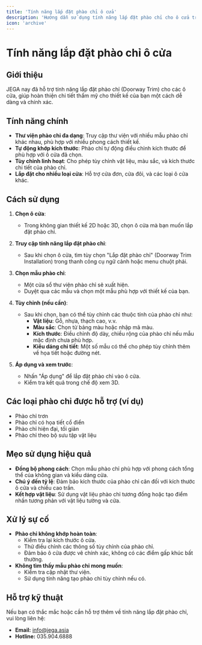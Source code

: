 ```yaml
---
title: 'Tính năng lắp đặt phào chỉ ô cửa'
description: 'Hướng dẫn sử dụng tính năng lắp đặt phào chỉ cho ô cửa trong JEGA.'
icon: 'archive'
---
```


# Tính năng lắp đặt phào chỉ ô cửa

## Giới thiệu

JEGA nay đã hỗ trợ tính năng lắp đặt phào chỉ (Doorway Trim) cho các ô cửa, giúp hoàn thiện chi tiết thẩm mỹ cho thiết kế của bạn một cách dễ dàng và chính xác.

## Tính năng chính

- **Thư viện phào chỉ đa dạng**: Truy cập thư viện với nhiều mẫu phào chỉ khác nhau, phù hợp với nhiều phong cách thiết kế.
- **Tự động khớp kích thước**: Phào chỉ tự động điều chỉnh kích thước để phù hợp với ô cửa đã chọn.
- **Tùy chỉnh linh hoạt**: Cho phép tùy chỉnh vật liệu, màu sắc, và kích thước chi tiết của phào chỉ.
- **Lắp đặt cho nhiều loại cửa**: Hỗ trợ cửa đơn, cửa đôi, và các loại ô cửa khác.

## Cách sử dụng

1.  **Chọn ô cửa**:
    *   Trong không gian thiết kế 2D hoặc 3D, chọn ô cửa mà bạn muốn lắp đặt phào chỉ.

2.  **Truy cập tính năng lắp đặt phào chỉ**:
    *   Sau khi chọn ô cửa, tìm tùy chọn "Lắp đặt phào chỉ" (Doorway Trim Installation) trong thanh công cụ ngữ cảnh hoặc menu chuột phải.

3.  **Chọn mẫu phào chỉ**:
    *   Một cửa sổ thư viện phào chỉ sẽ xuất hiện.
    *   Duyệt qua các mẫu và chọn một mẫu phù hợp với thiết kế của bạn.

4.  **Tùy chỉnh (nếu cần)**:
    *   Sau khi chọn, bạn có thể tùy chỉnh các thuộc tính của phào chỉ như:
        *   **Vật liệu**: Gỗ, nhựa, thạch cao, v.v.
        *   **Màu sắc**: Chọn từ bảng màu hoặc nhập mã màu.
        *   **Kích thước**: Điều chỉnh độ dày, chiều rộng của phào chỉ nếu mẫu mặc định chưa phù hợp.
        *   **Kiểu dáng chi tiết**: Một số mẫu có thể cho phép tùy chỉnh thêm về họa tiết hoặc đường nét.

5.  **Áp dụng và xem trước**:
    *   Nhấn "Áp dụng" để lắp đặt phào chỉ vào ô cửa.
    *   Kiểm tra kết quả trong chế độ xem 3D.

## Các loại phào chỉ được hỗ trợ (ví dụ)

- Phào chỉ trơn
- Phào chỉ có họa tiết cổ điển
- Phào chỉ hiện đại, tối giản
- Phào chỉ theo bộ sưu tập vật liệu

## Mẹo sử dụng hiệu quả

- **Đồng bộ phong cách**: Chọn mẫu phào chỉ phù hợp với phong cách tổng thể của không gian và kiểu dáng cửa.
- **Chú ý đến tỷ lệ**: Đảm bảo kích thước của phào chỉ cân đối với kích thước ô cửa và chiều cao trần.
- **Kết hợp vật liệu**: Sử dụng vật liệu phào chỉ tương đồng hoặc tạo điểm nhấn tương phản với vật liệu tường và cửa.

## Xử lý sự cố

- **Phào chỉ không khớp hoàn toàn**: 
    - Kiểm tra lại kích thước ô cửa.
    - Thử điều chỉnh các thông số tùy chỉnh của phào chỉ.
    - Đảm bảo ô cửa được vẽ chính xác, không có các điểm gấp khúc bất thường.
- **Không tìm thấy mẫu phào chỉ mong muốn**: 
    - Kiểm tra cập nhật thư viện.
    - Sử dụng tính năng tạo phào chỉ tùy chỉnh nếu có.

## Hỗ trợ kỹ thuật

Nếu bạn có thắc mắc hoặc cần hỗ trợ thêm về tính năng lắp đặt phào chỉ, vui lòng liên hệ:

- **Email:** info@jega.asia
- **Hotline:** 035.904.6888
